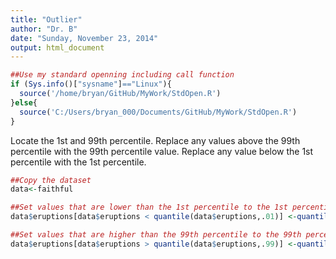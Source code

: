 ```yaml
---
title: "Outlier"
author: "Dr. B"
date: "Sunday, November 23, 2014"
output: html_document
---
```


```r
##Use my standard openning including call function
if (Sys.info()["sysname"]=="Linux"){
  source('/home/bryan/GitHub/MyWork/StdOpen.R')     
}else{
  source('C:/Users/bryan_000/Documents/GitHub/MyWork/StdOpen.R')   
}
```


Locate the 1st and 99th percentile.  Replace any values above the 99th percentile with the 99th percentile value.  Replace any value below the 1st percentile with the 1st percentile.

```r
##Copy the dataset
data<-faithful

##Set values that are lower than the 1st percentile to the 1st percentile
data$eruptions[data$eruptions < quantile(data$eruptions,.01)] <-quantile(data$eruptions,.01)

##Set values that are higher than the 99th percentile to the 99th percentile
data$eruptions[data$eruptions > quantile(data$eruptions,.99)] <-quantile(data$eruptions,.99)
```



